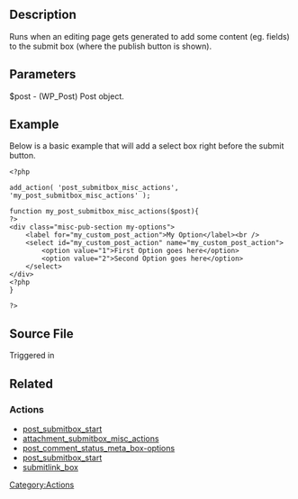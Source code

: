 == Description ==
Runs when an editing page gets generated to add some content (eg. fields) to the submit box (where the publish button is shown).

== Parameters ==
$post - (WP_Post) Post object.

== Example ==
Below is a basic example that will add a select box right before the submit button.
<pre>
<?php

add_action( 'post_submitbox_misc_actions', 'my_post_submitbox_misc_actions' );

function my_post_submitbox_misc_actions($post){
?>
<div class="misc-pub-section my-options">
	<label for="my_custom_post_action">My Option</label><br />
	<select id="my_custom_post_action" name="my_custom_post_action">
		<option value="1">First Option goes here</option>
		<option value="2">Second Option goes here</option>
	</select>
</div>
<?php
}

?>
</pre>

== Source File ==
Triggered in {{Trac|wp-admin/includes/meta-boxes.php}}

== Related ==
=== Actions ===
*[[Plugin API/Action Reference/post_submitbox_start|post_submitbox_start]]
*[[Plugin API/Action Reference/attachment_submitbox_misc_actions|attachment_submitbox_misc_actions]]
*[[Plugin API/Action Reference/post_comment_status_meta_box-options|post_comment_status_meta_box-options]]
*[[Plugin API/Action Reference/post_submitbox_start|post_submitbox_start]]
*[[Plugin API/Action Reference/submitlink_box|submitlink_box]]

{{Stub}}
[[Category:Actions]]